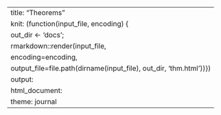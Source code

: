 ---
title: "Theorems"
knit: (function(input_file, encoding) {
  out_dir <- 'docs';
  rmarkdown::render(input_file,
 encoding=encoding,
 output_file=file.path(dirname(input_file), out_dir, 'thm.html'))})
output:
  html_document:
    theme: journal
---